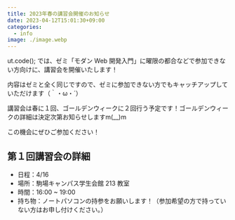 ```yaml
---
title: 2023年春の講習会開催のお知らせ
date: 2023-04-12T15:01:30+09:00
categories:
  - info
image: ./image.webp
---
```


ut.code(); では、ゼミ「モダン Web 開発入門」に曜限の都合などで参加できない方向けに、講習会を開催いたします！

内容はゼミと全く同じですので、ゼミに参加できない方でもキャッチアップしていただけます（｀・ω・´）

講習会は春に１回、ゴールデンウィークに２回行う予定です！ゴールデンウィークの詳細は決定次第お知らせしますm(\_\_)m

この機会にぜひご参加ください！

## 第１回講習会の詳細

- 日程：4/16
- 場所：駒場キャンパス学生会館 213 教室
- 時間：16:00 ~ 19:00
- 持ち物：ノートパソコンの持参をお願いします！（参加希望の方で持っていない方はお申し付けください。）
